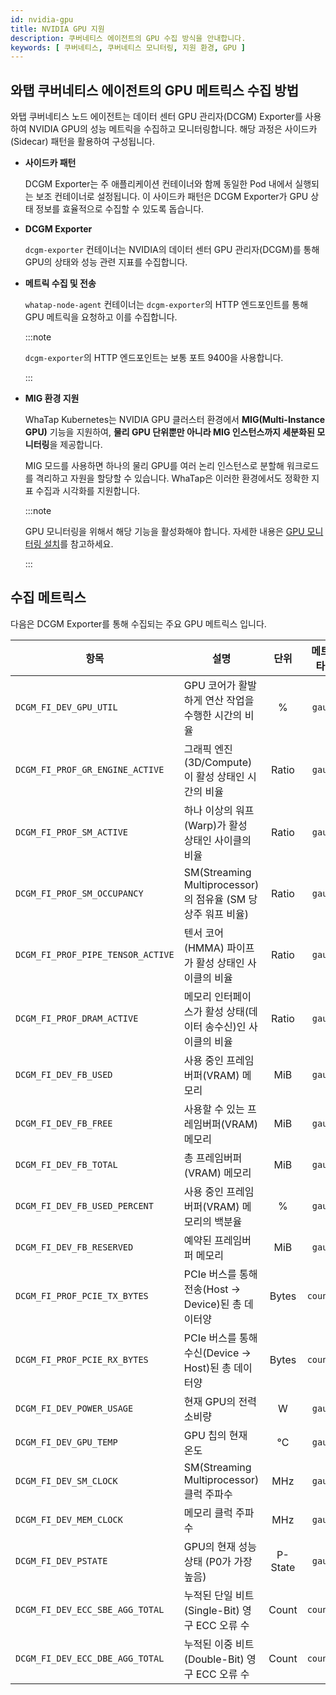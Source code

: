 ```yaml
---
id: nvidia-gpu
title: NVIDIA GPU 지원
description: 쿠버네티스 에이전트의 GPU 수집 방식을 안내합니다. 
keywords: [ 쿠버네티스, 쿠버네티스 모니터링, 지원 환경, GPU ]
---
```


## 와탭 쿠버네티스 에이전트의 GPU 메트릭스 수집 방법 

와탭 쿠버네티스 노드 에이전트는 데이터 센터 GPU 관리자(DCGM) Exporter를 사용하여 NVIDIA GPU의 성능 메트릭을 수집하고 모니터링합니다. 해당 과정은 사이드카(Sidecar) 패턴을 활용하여 구성됩니다.

* **사이드카 패턴**

  DCGM Exporter는 주 애플리케이션 컨테이너와 함께 동일한 Pod 내에서 실행되는 보조 컨테이너로 설정됩니다. 이 사이드카 패턴은 DCGM Exporter가 GPU 상태 정보를 효율적으로 수집할 수 있도록 돕습니다.

* **DCGM Exporter** 

  `dcgm-exporter` 컨테이너는 NVIDIA의 데이터 센터 GPU 관리자(DCGM)를 통해 GPU의 상태와 성능 관련 지표를 수집합니다. 

* **메트릭 수집 및 전송** 

  `whatap-node-agent` 컨테이너는 `dcgm-exporter`의 HTTP 엔드포인트를 통해 GPU 메트릭을 요청하고 이를 수집합니다. 

  :::note 

  `dcgm-exporter`의 HTTP 엔드포인트는 보통 포트 9400을 사용합니다.

  :::

* **MIG 환경 지원** 

  WhaTap Kubernetes는 NVIDIA GPU 클러스터 환경에서 **MIG(Multi-Instance GPU)** 기능을 지원하여, **물리 GPU 단위뿐만 아니라 MIG 인스턴스까지 세분화된 모니터링**을 제공합니다. 
  
  MIG 모드를 사용하면 하나의 물리 GPU를 여러 논리 인스턴스로 분할해 워크로드를 격리하고 자원을 할당할 수 있습니다. WhaTap은 이러한 환경에서도 정확한 지표 수집과 시각화를 지원합니다.

  :::note 

  GPU 모니터링을 위해서 해당 기능을 활성화해야 합니다. 
  자세한 내용은 [GPU 모니터링 설치](install-whatap-operator/#gpu-모니터링)를 참고하세요.

  :::

## 수집 메트릭스

다음은 DCGM Exporter를 통해 수집되는 주요 GPU 메트릭스 입니다. 

| 항목 | 설명 | 단위 | 메트릭 타입 |
| --- | --- | :---: | :---: |
| `DCGM_FI_DEV_GPU_UTIL` | GPU 코어가 활발하게 연산 작업을 수행한 시간의 비율 | % | `gauge` |
| `DCGM_FI_PROF_GR_ENGINE_ACTIVE` | 그래픽 엔진(3D/Compute)이 활성 상태인 시간의 비율 | Ratio | `gauge` |
| `DCGM_FI_PROF_SM_ACTIVE` | 하나 이상의 워프(Warp)가 활성 상태인 사이클의 비율 | Ratio | `gauge` |
| `DCGM_FI_PROF_SM_OCCUPANCY` | SM(Streaming Multiprocessor)의 점유율 (SM 당 상주 워프 비율) | Ratio | `gauge` |
| `DCGM_FI_PROF_PIPE_TENSOR_ACTIVE` | 텐서 코어(HMMA) 파이프가 활성 상태인 사이클의 비율 | Ratio | `gauge` |
| `DCGM_FI_PROF_DRAM_ACTIVE` | 메모리 인터페이스가 활성 상태(데이터 송수신)인 사이클의 비율 | Ratio | `gauge` |
| `DCGM_FI_DEV_FB_USED` | 사용 중인 프레임버퍼(VRAM) 메모리 | MiB | `gauge` |
| `DCGM_FI_DEV_FB_FREE` | 사용할 수 있는 프레임버퍼(VRAM) 메모리 | MiB | `gauge` |
| `DCGM_FI_DEV_FB_TOTAL` | 총 프레임버퍼(VRAM) 메모리 | MiB | `gauge` |
| `DCGM_FI_DEV_FB_USED_PERCENT` | 사용 중인 프레임버퍼(VRAM) 메모리의 백분율 | % | `gauge` |
| `DCGM_FI_DEV_FB_RESERVED` | 예약된 프레임버퍼 메모리 | MiB | `gauge` |
| `DCGM_FI_PROF_PCIE_TX_BYTES` | PCIe 버스를 통해 전송(Host → Device)된 총 데이터양 | Bytes | `counter` |
| `DCGM_FI_PROF_PCIE_RX_BYTES` | PCIe 버스를 통해 수신(Device → Host)된 총 데이터양 | Bytes | `counter` |
| `DCGM_FI_DEV_POWER_USAGE` | 현재 GPU의 전력 소비량 | W | `gauge` |
| `DCGM_FI_DEV_GPU_TEMP` | GPU 칩의 현재 온도 | °C | `gauge` |
| `DCGM_FI_DEV_SM_CLOCK` | SM(Streaming Multiprocessor) 클럭 주파수 | MHz | `gauge` |
| `DCGM_FI_DEV_MEM_CLOCK` | 메모리 클럭 주파수 | MHz | `gauge` |
| `DCGM_FI_DEV_PSTATE` | GPU의 현재 성능 상태 (P0가 가장 높음) | P-State | `gauge` |
| `DCGM_FI_DEV_ECC_SBE_AGG_TOTAL` | 누적된 단일 비트(Single-Bit) 영구 ECC 오류 수 | Count | `counter` |
| `DCGM_FI_DEV_ECC_DBE_AGG_TOTAL` | 누적된 이중 비트(Double-Bit) 영구 ECC 오류 수 | Count | `counter` |